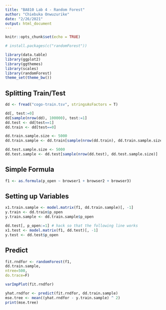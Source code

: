 ```yaml
---
title: "BA810 Lab 4 - Random Forest"
author: "Chiebuka Onwuzurike"
date: "2/26/2021"
output: html_document
---
```


```r
knitr::opts_chunk$set(echo = TRUE)
```

```r
# install.packages(c("randomForest"))
```

```r
library(data.table)
library(ggplot2)
library(ggthemes)
library(scales)
library(randomForest)
theme_set(theme_bw())
```

## Splitting Train/Test
```r
dd <- fread("cogo-train.tsv", stringsAsFactors = T)
```

```r
dd[, test:=0]
dd[sample(nrow(dd), 100000), test:=1] 
dd.test <- dd[test==1]
dd.train <- dd[test==0]

dd.train.sample.size <- 5000
dd.train.sample <- dd.train[sample(nrow(dd.train), dd.train.sample.size)]

dd.test.sample.size <- 5000
dd.test.sample <- dd.test[sample(nrow(dd.test), dd.test.sample.size)]
```

## Simple Formula
```r
f1 <- as.formula(p_open ~ browser1 + browser2 + browser3)
```

## Setting up Variables
```r
x1.train.sample <- model.matrix(f1, dd.train.sample)[, -1]
y.train <- dd.train$p_open
y.train.sample <- dd.train.sample$p_open
```

```r
dd.test[, p_open:=1] # hack so that the following line works
x1.test <- model.matrix(f1, dd.test)[, -1]
y.test <- dd.test$p_open
```
## Predict
```r
fit.rndfor <- randomForest(f1,
dd.train.sample,
ntree=500,
do.trace=F)

varImpPlot(fit.rndfor)
```

```r
yhat.rndfor <- predict(fit.rndfor, dd.train.sample)
mse.tree <- mean((yhat.rndfor - y.train.sample) ^ 2)
print(mse.tree)
```
